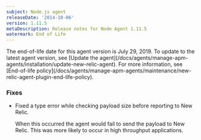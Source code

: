 ```yaml
---
subject: Node.js agent
releaseDate: '2014-10-06'
version: 1.11.5
metaDescription: Release notes for Node Agent 1.11.5
watermark: End of Life
---
```


<Callout variant="important">
  The end-of-life date for this agent version is July 29, 2019. To update to the latest agent version, see [Update the agent](/docs/agents/manage-apm-agents/installation/update-new-relic-agent). For more information, see [End-of-life policy](/docs/agents/manage-apm-agents/maintenance/new-relic-agent-plugin-end-life-policy).
</Callout>

### Fixes

* Fixed a type error while checking payload size before reporting to New Relic.

  When this occurred the agent would fail to send the payload to New Relic. This was more likely to occur in high throughput applications.
